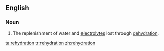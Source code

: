 ==English==

===Noun===
{{en-noun|-}}
{{wikipedia}}

# The replenishment of water and [[electrolytes]] lost through [[dehydration]].

[[ta:rehydration]]
[[tr:rehydration]]
[[zh:rehydration]]